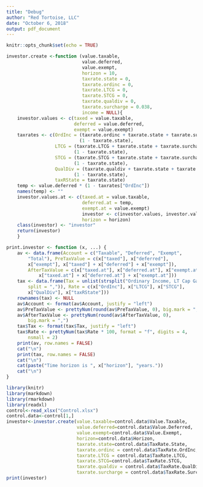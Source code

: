 ---
title: "Debug"
author: "Red Tortoise, LLC"
date: "October 6, 2018"
output: pdf_document
---

```{r setup, include=FALSE}
knitr::opts_chunk$set(echo = TRUE)
```

```{r functionDefinitions, echo=FALSE, message=FALSE, warning=FALSE, comment="", tidy=TRUE}
investor.create <-function (value.taxable,
                            value.deferred,
                            value.exempt,
                            horizon = 10,
                            taxrate.state = 0,
                            taxrate.ordinc = 0,
                            taxrate.LTCG = 0,
                            taxrate.STCG = 0,
                            taxrate.qualdiv = 0,
                            taxrate.surcharge = 0.038,
                            income = NULL){
    investor.values <- c(taxed = value.taxable,
                         deferred = value.deferred,
                         exempt = value.exempt)
    taxrates <- c(OrdInc = (taxrate.ordinc + taxrate.state + taxrate.surcharge) * 
                           (1 - taxrate.state),
                  LTCG = (taxrate.LTCG + taxrate.state + taxrate.surcharge) * 
                         (1 - taxrate.state),
                  STCG = (taxrate.STCG + taxrate.state + taxrate.surcharge) *
                         (1 - taxrate.state),
                  QualDiv = (taxrate.qualdiv + taxrate.state + taxrate.surcharge) * 
                         (1 - taxrate.state),
                  taxRState = taxrate.state)
    temp <- value.deferred * (1 - taxrates["OrdInc"])
    names(temp) <- ""
    investor.values.at <- c(taxed.at = value.taxable,
                            deferred.at = temp,
                            exempt.at = value.exempt)
                            investor <- c(investor.values, investor.values.at, taxrates,
                            horizon = horizon)
    class(investor) <- "investor"
    return(investor)
    }

print.investor <- function (x, ...) {
    av <- data.frame(Account = c("Taxable", "Deferred", "Exempt", 
        "Total"), PreTaxValue = c(x["taxed"], x["deferred"], 
        x["exempt"], x["taxed"] + x["deferred"] + x["exempt"]), 
        AfterTaxValue = c(x["taxed.at"], x["deferred.at"], x["exempt.at"], 
            x["taxed.at"] + x["deferred.at"] + x["exempt.at"]))
    tax <- data.frame(Tax = unlist(strsplit("Ordinary Income, LT Cap Gain, ST Cap Gain, Qual Div, State", 
        split = ",")), Rate = c(x["OrdInc"], x["LTCG"], x["STCG"], 
        x["QualDiv"], x["taxRState"]))
    rownames(tax) <- NULL
    av$Account <- format(av$Account, justify = "left")
    av$PreTaxValue <- prettyNum(round(av$PreTaxValue, 0), big.mark = ",")
    av$AfterTaxValue <- prettyNum(round(av$AfterTaxValue, 0), 
        big.mark = ",")
    tax$Tax <- format(tax$Tax, justify = "left")
    tax$Rate <- prettyNum(tax$Rate * 100, format = "f", digits = 4, 
        nsmall = 2)
    print(av, row.names = FALSE)
    cat("\n")
    print(tax, row.names = FALSE)
    cat("\n")
    cat(paste("Time horizon is ", x["horizon"], "years."))
    cat("\n")
}
```

```{r, echo=FALSE, message=FALSE, warning=FALSE, comment="", tidy=TRUE}
library(knitr)
library(markdown)
library(rmarkdown)
library(readxl)
control<-read_xlsx("Control.xlsx")
control.data<-control[1,]
investor<-investor.create(value.taxable=control.data$Value.Taxable,
                          value.deferred=control.data$Value.Deferred,
                          value.exempt=control.data$Value.Exempt,
                          horizon=control.data$Horizon,
                          taxrate.state=control.data$TaxRate.State,
                          taxrate.ordinc = control.data$TaxRate.OrdInc,
                          taxrate.LTCG = control.data$TaxRate.LTCG,
                          taxrate.STCG=control.data$TaxRate.STCG,
                          taxrate.qualdiv = control.data$TaxRate.QualDiv,
                          taxrate.surcharge = control.data$TaxRate.Surcharge)
print(investor)
```

